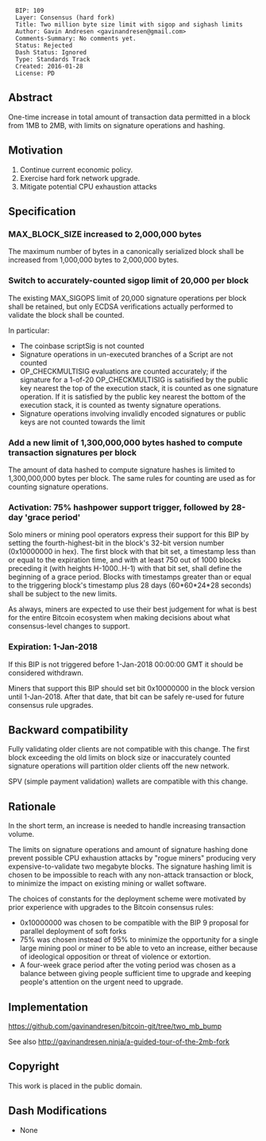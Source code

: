 <pre>
  BIP: 109
  Layer: Consensus (hard fork)
  Title: Two million byte size limit with sigop and sighash limits
  Author: Gavin Andresen <gavinandresen@gmail.com>
  Comments-Summary: No comments yet.
  Status: Rejected
  Dash Status: Ignored
  Type: Standards Track
  Created: 2016-01-28
  License: PD
</pre>

==Abstract==

One-time increase in total amount of transaction data permitted in a block from 1MB to 2MB, with limits on signature operations and hashing.

==Motivation==

# Continue current economic policy.
# Exercise hard fork network upgrade.
# Mitigate potential CPU exhaustion attacks

==Specification==

=== MAX_BLOCK_SIZE increased to 2,000,000 bytes ===

The maximum number of bytes in a canonically serialized block shall be increased from
1,000,000 bytes to 2,000,000 bytes.

=== Switch to accurately-counted sigop limit of 20,000 per block ===

The existing MAX_SIGOPS limit of 20,000 signature operations per block shall be retained,
but only ECDSA verifications actually performed to validate the block shall be counted.

In particular:

* The coinbase scriptSig is not counted
* Signature operations in un-executed branches of a Script are not counted
* OP_CHECKMULTISIG evaluations are counted accurately; if the signature for a 1-of-20 OP_CHECKMULTISIG is satisified by the public key nearest the top of the execution stack, it is counted as one signature operation. If it is satisfied by the public key nearest the bottom of the execution stack, it is counted as twenty signature operations.
* Signature operations involving invalidly encoded signatures or public keys are not counted towards the limit

=== Add a new limit of 1,300,000,000 bytes hashed to compute transaction signatures per block ===

The amount of data hashed to compute signature hashes is limited to 1,300,000,000 bytes per block. The same rules for counting are used as for counting signature operations.

=== Activation: 75% hashpower support trigger, followed by 28-day 'grace period' ===

Solo miners or mining pool operators express their support for this BIP by setting the fourth-highest-bit in the block's 32-bit version number (0x10000000 in hex). The first block with that bit set, a timestamp less than or equal to the expiration time, and with at least 750 out of 1000 blocks preceding it (with heights H-1000..H-1) with that bit set, shall define the beginning of a grace period. Blocks with timestamps greater than or equal to the triggering block's timestamp plus 28 days (60*60*24*28 seconds) shall be subject to the new limits.

As always, miners are expected to use their best judgement for what is best for the entire Bitcoin ecosystem when making decisions about what consensus-level changes to support.

=== Expiration: 1-Jan-2018 ===

If this BIP is not triggered before 1-Jan-2018 00:00:00 GMT it should be considered withdrawn.

Miners that support this BIP should set bit 0x10000000 in the block version until 1-Jan-2018. After that date, that bit can be safely re-used for future consensus rule upgrades.

==Backward compatibility==

Fully validating older clients are not compatible with this change.
The first block exceeding the old limits on block size or inaccurately counted signature operations will partition older clients off the new network.

SPV (simple payment validation) wallets are compatible with this change.

==Rationale==

In the short term, an increase is needed to handle increasing transaction volume. 

The limits on signature operations and amount of signature hashing done prevent possible CPU exhaustion attacks by "rogue miners" producing very expensive-to-validate two megabyte blocks. The signature hashing limit is chosen to be impossible to reach with any non-attack transaction or block, to minimize the impact on existing mining or wallet software.

The choices of constants for the deployment scheme were motivated by prior experience with upgrades to the Bitcoin consensus rules:

* 0x10000000 was chosen to be compatible with the BIP 9 proposal for parallel deployment of soft forks
* 75% was chosen instead of 95% to minimize the opportunity for a single large mining pool or miner to be able to veto an increase, either because of ideological opposition or threat of violence or extortion.
* A four-week grace period after the voting period was chosen as a balance between giving people sufficient time to upgrade and keeping people's attention on the urgent need to upgrade.

==Implementation==

https://github.com/gavinandresen/bitcoin-git/tree/two_mb_bump

See also http://gavinandresen.ninja/a-guided-tour-of-the-2mb-fork

==Copyright==

This work is placed in the public domain.

==Dash Modifications==
* None
